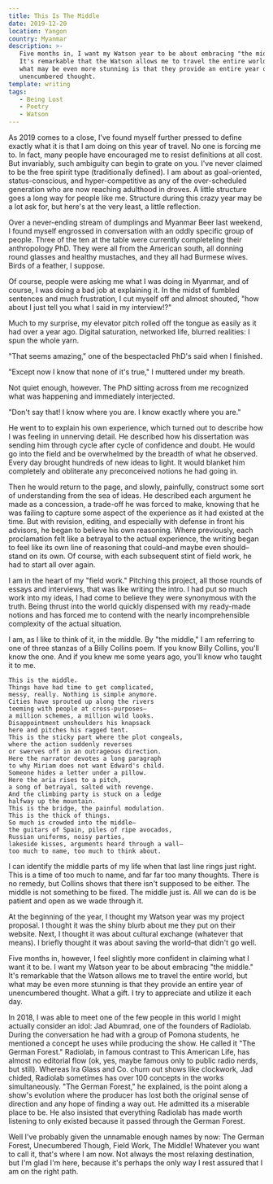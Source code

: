 ```yaml
---
title: This Is The Middle
date: 2019-12-20
location: Yangon
country: Myanmar
description: >-
   Five months in, I want my Watson year to be about embracing "the middle."
   It's remarkable that the Watson allows me to travel the entire world, but
   what may be even more stunning is that they provide an entire year of
   unencumbered thought.
template: writing
tags:
   - Being Lost
   - Poetry
   - Watson
---
```


As 2019 comes to a close, I've found myself further pressed to define exactly
what it is that I am doing on this year of travel. No one is forcing me to. In
fact, many people have encouraged me to resist definitions at all cost. But
invariably, such ambiguity can begin to grate on you. I've never claimed to be
the free spirit type (traditionally defined). I am about as goal-oriented,
status-conscious, and hyper-competitive as any of the over-scheduled generation
who are now reaching adulthood in droves. A little structure goes a long way for
people like me. Structure during this crazy year may be a lot ask for, but
here's at the very least, a little reflection.

Over a never-ending stream of dumplings and Myanmar Beer last weekend, I found
myself engrossed in conversation with an oddly specific group of people. Three
of the ten at the table were currently completeling their anthropology PhD. They
were all from the American south, all donning round glasses and healthy
mustaches, and they all had Burmese wives. Birds of a feather, I suppose.

Of course, people were asking me what I was doing in Myanmar, and of course, I
was doing a bad job at explaining it. In the midst of fumbled sentences and much
frustration, I cut myself off and almost shouted, "how about I just tell you
what I said in my interview!?"

Much to my surprise, my elevator pitch rolled off the tongue as easily as it had
over a year ago. Digital saturation, networked life, blurred realities: I spun
the whole yarn.

"That seems amazing," one of the bespectacled PhD's said when I finished.

"Except now I know that none of it's true," I muttered under my breath.

Not quiet enough, however. The PhD sitting across from me recognized what was
happening and immediately interjected.

"Don't say that! I know where you are. I know exactly where you are."

He went to to explain his own experience, which turned out to describe how I was
feeling in unnerving detail. He described how his dissertation was sending him
through cycle after cycle of confidence and doubt. He would go into the field
and be overwhelmed by the breadth of what he observed. Every day brought
hundreds of new ideas to light. It would blanket him completely and obliterate
any preconceived notions he had going in.

Then he would return to the page, and slowly, painfully, construct some sort of
understanding from the sea of ideas. He described each argument he made as a
concession, a trade-off he was forced to make, knowing that he was failing to
capture some aspect of the experience as it had existed at the time. But with
revision, editing, and especially with defense in front his advisors, he began
to believe his own reasoning. Where previously, each proclamation felt like a
betrayal to the actual experience, the writing began to feel like its own line
of reasoning that could–and maybe even should– stand on its own. Of course, with
each subsequent stint of field work, he had to start all over again.

I am in the heart of my "field work." Pitching this project, all those rounds of
essays and interviews, that was like writing the intro. I had put so much work
into my ideas, I had come to believe they were synonymous with the truth. Being
thrust into the world quickly dispensed with my ready-made notions and has
forced me to contend with the nearly incomprehensible complexity of the actual
situation.

I am, as I like to think of it, in the middle. By "the middle," I am referring
to one of three stanzas of a Billy Collins poem. If you know Billy Collins,
you'll know the one. And if you knew me some years ago, you'll know who taught
it to me.

    This is the middle.
    Things have had time to get complicated,
    messy, really. Nothing is simple anymore.
    Cities have sprouted up along the rivers
    teeming with people at cross-purposes—
    a million schemes, a million wild looks.
    Disappointment unshoulders his knapsack
    here and pitches his ragged tent.
    This is the sticky part where the plot congeals,
    where the action suddenly reverses
    or swerves off in an outrageous direction.
    Here the narrator devotes a long paragraph
    to why Miriam does not want Edward's child.
    Someone hides a letter under a pillow.
    Here the aria rises to a pitch,
    a song of betrayal, salted with revenge.
    And the climbing party is stuck on a ledge
    halfway up the mountain.
    This is the bridge, the painful modulation.
    This is the thick of things.
    So much is crowded into the middle—
    the guitars of Spain, piles of ripe avocados,
    Russian uniforms, noisy parties,
    lakeside kisses, arguments heard through a wall—
    too much to name, too much to think about.

I can identify the middle parts of my life when that last line rings just right.
This is a time of too much to name, and far far too many thoughts. There is no
remedy, but Collins shows that there isn't supposed to be either. The middle is
not something to be fixed. The middle just is. All we can do is be patient and
open as we wade through it.

At the beginning of the year, I thought my Watson year was my project proposal.
I thought it was the shiny blurb about me they put on their website. Next, I
thought it was about cultural exchange (whatever that means). I briefly thought
it was about saving the world–that didn't go well.

Five months in, however, I feel slightly more confident in claiming what I want
it to be. I want my Watson year to be about embracing "the middle." It's
remarkable that the Watson allows me to travel the entire world, but what may be
even more stunning is that they provide an entire year of unencumbered thought.
What a gift. I try to appreciate and utilize it each day.

In 2018, I was able to meet one of the few people in this world I might actually
consider an idol: Jad Abumrad, one of the founders of Radiolab. During the
conversation he had with a group of Pomona students, he mentioned a concept he
uses while producing the show. He called it "The German Forest." Radiolab, in
famous contrast to This American Life, has almost no editorial flow (ok, yes,
maybe famous only to public radio nerds, but still). Whereas Ira Glass and Co.
churn out shows like clockwork, Jad chided, Radiolab sometimes has over 100
concepts in the works simultaneously. "The German Forest," he explained, is the
point along a show's evolution where the producer has lost both the original
sense of direction and any hope of finding a way out. He admitted its a
miserable place to be. He also insisted that everything Radiolab has made worth
listening to only existed because it passed through the German Forest.

Well I've probably given the unnamable enough names by now: The German Forest,
Unecumbered Though, Field Work, The Middle! Whatever you want to call it, that's
where I am now. Not always the most relaxing destination, but I'm glad I'm here,
because it's perhaps the only way I rest assured that I am on the right path.
